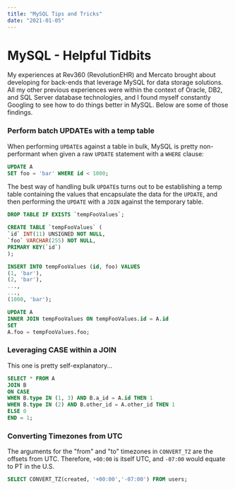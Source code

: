 ```yaml
---
title: "MySQL Tips and Tricks"
date: "2021-01-05"
---
```


# MySQL - Helpful Tidbits

My experiences at Rev360 (RevolutionEHR) and Mercato brought about developing for back-ends that leverage MySQL for data storage solutions. All my other previous experiences were within the context of Oracle, DB2, and SQL Server database technologies, and I found myself constantly Googling to see how to do things better in MySQL. Below are some of those findings.

### Perform batch UPDATEs with a temp table

When performing `UPDATE`s against a table in bulk, MySQL is pretty non-performant when given a raw ```UPDATE``` statement with a ```WHERE``` clause:

```sql
UPDATE A
SET foo = 'bar' WHERE id < 1000;
```

The best way of handling bulk ```UPDATE```s turns out to be establishing a temp table containing the values that encapsulate the data for the ```UPDATE```, and then performing the ```UPDATE``` with a ```JOIN``` against the temporary table.

```sql
DROP TABLE IF EXISTS `tempFooValues`;

CREATE TABLE `tempFooValues` (
`id` INT(11) UNSIGNED NOT NULL,
`foo` VARCHAR(255) NOT NULL,
PRIMARY KEY(`id`)
);

INSERT INTO tempFooValues (id, foo) VALUES
(1, 'bar'),
(2, 'bar'),
...,
...,
(1000, 'bar');

UPDATE A
INNER JOIN tempFooValues ON tempFooValues.id = A.id
SET
A.foo = tempFooValues.foo;
```

### Leveraging CASE within a JOIN

This one is pretty self-explanatory...

```sql
SELECT * FROM A
JOIN B
ON CASE
WHEN B.type IN (1, 3) AND B.a_id = A.id THEN 1
WHEN B.type IN (2) AND B.other_id = A.other_id THEN 1
ELSE 0
END = 1;
```

### Converting Timezones from UTC

The arguments for the "from" and "to" timezones in `CONVERT_TZ` are the offsets from
UTC. Therefore, `+00:00` is itself UTC, and `-07:00` would equate to PT in the U.S.

```sql
SELECT CONVERT_TZ(created, '+00:00','-07:00') FROM users;
```

